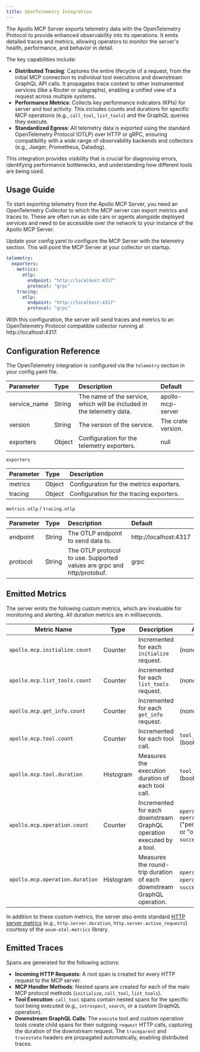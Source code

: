 ```yaml
---
title: OpenTelemetry Integration
---
```


The Apollo MCP Server exports telemetry data with the OpenTelemetry Protocol to provide enhanced observability into its operations. It emits detailed traces and metrics, allowing operators to monitor the server's health, performance, and behavior in detail.

The key capabilities include:

*   **Distributed Tracing**: Captures the entire lifecycle of a request, from the initial MCP connection to individual tool executions and downstream GraphQL API calls. It propagates trace context to other instrumented services (like a Router or subgraphs), enabling a unified view of a request across multiple systems.
*   **Performance Metrics**: Collects key performance indicators (KPIs) for server and tool activity. This includes counts and durations for specific MCP operations (e.g., `call_tool`, `list_tools`) and the GraphQL queries they execute.
*   **Standardized Egress**: All telemetry data is exported using the standard OpenTelemetry Protocol (OTLP) over HTTP or gRPC, ensuring compatibility with a wide range of observability backends and collectors (e.g., Jaeger, Prometheus, Datadog).

This integration provides visibility that is crucial for diagnosing errors, identifying performance bottlenecks, and understanding how different tools are being used.

## Usage Guide

To start exporting telemetry from the Apollo MCP Server, you need an OpenTelemetry Collector to which the MCP server can export metrics and traces to.
These are often run as side cars or agents alongside deployed services and need to be accessible over the network to your instance of the Apollo MCP Server.

Update your config.yaml to configure the MCP Server with the telemetry section. This will point the MCP Server at your collector on startup.

```yaml
telemetry:
  exporters:
    metrics:
      otlp:
        endpoint: "http://localhost:4317"
        protocol: "grpc"
    tracing:
      otlp:
        endpoint: "http://localhost:4317"
        protocol: "grpc"
```
With this configuration, the server will send traces and metrics to an OpenTelemetry Protocol compatible collector running at http://localhost:4317.

## Configuration Reference

The OpenTelemetry integration is configured via the `telemetry` section in your config.yaml file.

| Parameter | Type | Description | Default |
| :--- | :--- | :--- | :--- |
| service_name | String | The name of the service, which will be included in the telemetry data. | apollo-mcp-server |
| version | String | The version of the service. | The crate version. |
| exporters | Object | Configuration for the telemetry exporters. | null |


`exporters`

| Parameter | Type | Description |
| :--- | :--- | :--- |
| metrics | Object | Configuration for the metrics exporters. |
| tracing | Object | Configuration for the tracing exporters. |


`metrics.otlp` / `tracing.otlp`

| Parameter | Type | Description | Default |
| :--- | :--- | :--- | :--- |
| endpoint | String | The OTLP endpoint to send data to. | http://localhost:4317 |
| protocol | String | The OTLP protocol to use. Supported values are grpc and http/protobuf. | grpc |


## Emitted Metrics

The server emits the following custom metrics, which are invaluable for monitoring and alerting. All duration metrics are in milliseconds.

| Metric Name | Type | Description | Attributes |
|---|---|---|---|
| `apollo.mcp.initialize.count` | Counter | Incremented for each `initialize` request. | (none) |
| `apollo.mcp.list_tools.count` | Counter | Incremented for each `list_tools` request. | (none) |
| `apollo.mcp.get_info.count` | Counter | Incremented for each `get_info` request. | (none) |
| `apollo.mcp.tool.count` | Counter | Incremented for each tool call. | `tool_name`, `success` (bool) |
| `apollo.mcp.tool.duration` | Histogram | Measures the execution duration of each tool call. | `tool_name`, `success` (bool) |
| `apollo.mcp.operation.count`| Counter | Incremented for each downstream GraphQL operation executed by a tool. | `operation.id`, `operation.type` ("persisted_query" or "operation"), `success` (bool) |
| `apollo.mcp.operation.duration`| Histogram | Measures the round-trip duration of each downstream GraphQL operation. | `operation.id`, `operation.type`, `success` (bool) |

In addition to these custom metrics, the server also emits standard [HTTP server metrics](https://opentelemetry.io/docs/specs/semconv/http/http-metrics/) (e.g., `http.server.duration`, `http.server.active_requests`) courtesy of the `axum-otel-metrics` library.


## Emitted Traces

Spans are generated for the following actions:

*   **Incoming HTTP Requests**: A root span is created for every HTTP request to the MCP server.
*   **MCP Handler Methods**: Nested spans are created for each of the main MCP protocol methods (`initialize`, `call_tool`, `list_tools`).
*   **Tool Execution**: `call_tool` spans contain nested spans for the specific tool being executed (e.g., `introspect`, `search`, or a custom GraphQL operation).
*   **Downstream GraphQL Calls**: The `execute` tool and custom operation tools create child spans for their outgoing `reqwest` HTTP calls, capturing the duration of the downstream request. The `traceparent` and `tracestate` headers are propagated automatically, enabling distributed traces.
